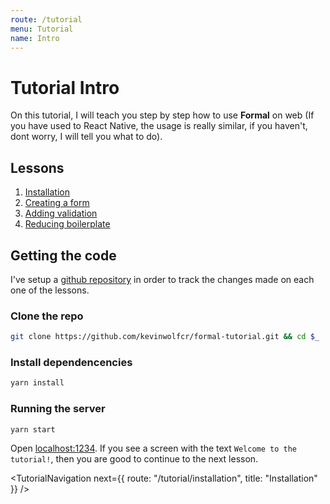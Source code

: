 ```yaml
---
route: /tutorial
menu: Tutorial
name: Intro
---
```



# Tutorial Intro

On this tutorial, I will teach you step by step how to use **Formal** on web (If you have used to React Native, the usage is really similar, if you haven't, dont worry, I will tell you what to do).

## Lessons

1. [Installation](/tutorial/installation)
2. [Creating a form](/tutorial/creating-a-form)
3. [Adding validation](/tutorial/adding-validation)
4. [Reducing boilerplate](/tutorial/reducing-boilerplate)

## Getting the code

I've setup a [github repository](https://github.com/kevinwolfcr/formal-tutorial.git) in order to track the changes made on each one of the lessons.

### Clone the repo

```sh
git clone https://github.com/kevinwolfcr/formal-tutorial.git && cd $_
```

### Install dependencencies

```sh
yarn install
```

### Running the server

```sh
yarn start
```

Open [localhost:1234](localhost:1234). If you see a screen with the text `Welcome to the tutorial!`, then you are good to continue to the next lesson.

<TutorialNavigation
  next={{ route: "/tutorial/installation", title: "Installation" }}
/>
